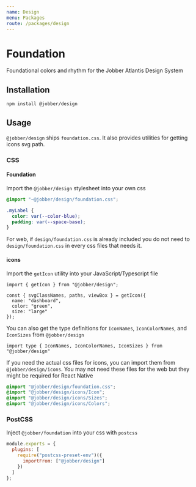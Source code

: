 ```yaml
---
name: Design
menu: Packages
route: /packages/design
---
```


# Foundation

Foundational colors and rhythm for the Jobber Atlantis Design System

## Installation

```sh
npm install @jobber/design
```

## Usage

`@jobber/design` ships `foundation.css`. It also provides utilities for getting
icons svg path.

### CSS

#### Foundation

Import the `@jobber/design` stylesheet into your own css

```css
@import "~@jobber/design/foundation.css";

.myLabel {
  color: var(--color-blue);
  padding: var(--space-base);
}
```

For web, if `design/foundation.css` is already included you do not need to
`design/foundation.css` in every css files that needs it.

#### icons

Import the `getIcon` utility into your JavaScript/Typescript file

```tsx
import { getIcon } from "@jobber/design";

const { svgClassNames, paths, viewBox } = getIcon({
  name: "dashboard",
  color: "green",
  size: "large"
});
```

You can also get the type definitions for `IconNames`, `IconColorNames`, and
`IconSizes` from `@jobber/design`

```tsx
import type { IconNames, IconColorNames, IconSizes } from "@jobber/design"
```

If you need the actual css files for icons, you can import them from
`@jobber/design/icons`. You may not need these files for the web but they might
be required for React Native

```css
@import "@jobber/design/foundation.css";
@import "@jobber/design/icons/Icon";
@import "@jobber/design/icons/Sizes";
@import "@jobber/design/icons/Colors";
```

### PostCSS

Inject `@jobber/foundation` into your css with `postcss`

```js
module.exports = {
  plugins: [
    require("postcss-preset-env")({
      importFrom: ["@jobber/design"]
    })
  ]
};
```
